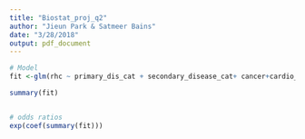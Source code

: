 ```yaml
---
title: "Biostat_proj_q2"
author: "Jieun Park & Satmeer Bains"
date: "3/28/2018"
output: pdf_document
---
```

```r
# Model
fit <-glm(rhc ~ primary_dis_cat + secondary_disease_cat+ cancer+cardio_com+heartfailure_com+dementia_com+psychiatric_com+pulmonary_com+renal_com+Cirrhosis_com+GIbleed_com+malign_com+immune_com+transfer_com+myocardio_com+age+sex+education+survivalProb+DASI+APACHEscore+glasgow+bloodPressure+wbc+heartRate+respRate+temperature+PaO2FIO2ratio+albumin+hematocrit+bilirubin+     creatinine+sodium+potassium+PaCo2+PH+weight+DNR+medicalInsurance+respDiag+cardioDiag+neuroDiag+gastroDiag+renalDiag+metaDiag+hemaDiag+sepsisDiag+traumaDiag+orthoDiag+urine+race+income+no_comorbid, data=data, family=binomial)

summary(fit)


# odds ratios
exp(coef(summary(fit)))

```







